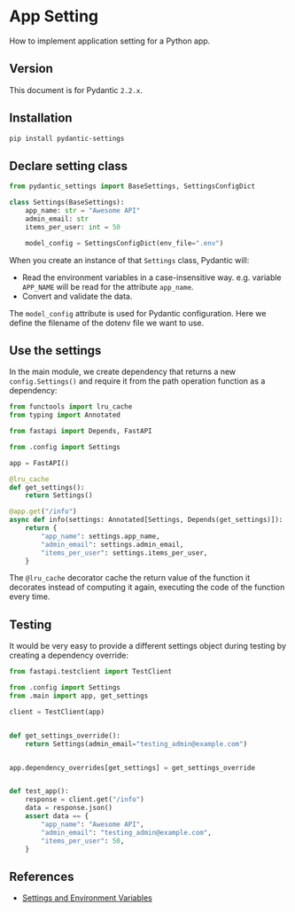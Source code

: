 # App Setting

How to implement application setting for a Python app.

## Version

This document is for Pydantic `2.2.x`.


## Installation
```sh
pip install pydantic-settings
```

## Declare setting class

```py filename="config.py"
from pydantic_settings import BaseSettings, SettingsConfigDict

class Settings(BaseSettings):
    app_name: str = "Awesome API"
    admin_email: str
    items_per_user: int = 50

    model_config = SettingsConfigDict(env_file=".env")
```

When you create an instance of that `Settings` class, Pydantic will:
- Read the environment variables in a case-insensitive way. e.g. variable `APP_NAME` will be read for the attribute `app_name`.
- Convert and validate the data.

The `model_config` attribute is used for Pydantic configuration. Here we define the filename of the dotenv file we want to use.


## Use the settings

In the main module, we create dependency that returns a new `config.Settings()` and require it from the path operation function as a dependency:

```py filename="main.py"
from functools import lru_cache
from typing import Annotated

from fastapi import Depends, FastAPI

from .config import Settings

app = FastAPI()

@lru_cache
def get_settings():
    return Settings()

@app.get("/info")
async def info(settings: Annotated[Settings, Depends(get_settings)]):
    return {
        "app_name": settings.app_name,
        "admin_email": settings.admin_email,
        "items_per_user": settings.items_per_user,
    }
```

The `@lru_cache` decorator cache the return value of the function it decorates instead of computing it again, executing the code of the function every time.


## Testing

It would be very easy to provide a different settings object during testing by creating a dependency override:

```py
from fastapi.testclient import TestClient

from .config import Settings
from .main import app, get_settings

client = TestClient(app)


def get_settings_override():
    return Settings(admin_email="testing_admin@example.com")


app.dependency_overrides[get_settings] = get_settings_override


def test_app():
    response = client.get("/info")
    data = response.json()
    assert data == {
        "app_name": "Awesome API",
        "admin_email": "testing_admin@example.com",
        "items_per_user": 50,
    }
```

## References

- [Settings and Environment Variables](https://fastapi.tiangolo.com/advanced/settings/)